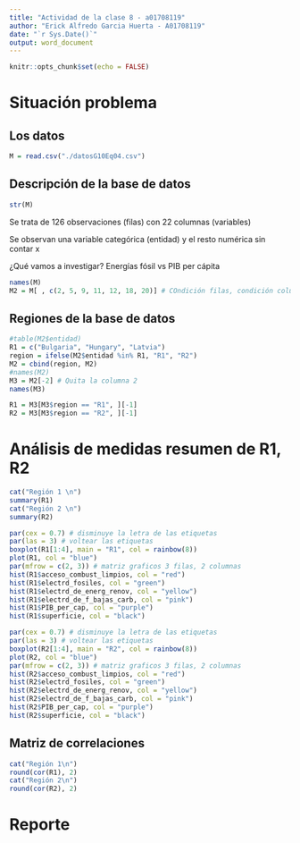 ---
title: "Actividad de la clase 8 - a01708119"
author: "Erick Alfredo Garcia Huerta - A01708119"
date: "`r Sys.Date()`"
output: word_document
---

```{r setup, include=FALSE}
knitr::opts_chunk$set(echo = FALSE)
```

# Situación problema

## Los datos

```{r}
M = read.csv("./datosG10Eq04.csv")
```

## Descripción de la base de datos
```{r}
str(M)
```

Se trata de 126 observaciones (filas) con 22 columnas (variables)

Se observan una variable categórica (entidad) y el resto numérica sin contar x

¿Qué vamos a investigar?
Energías fósil vs PIB per cápita

```{r}
names(M)
M2 = M[ , c(2, 5, 9, 11, 12, 18, 20)] # COndición filas, condición columnas (si con ,)
```

## Regiones de la base de datos
```{r}
#table(M2$entidad)
R1 = c("Bulgaria", "Hungary", "Latvia")
region = ifelse(M2$entidad %in% R1, "R1", "R2")
M2 = cbind(region, M2)
#names(M2)
M3 = M2[-2] # Quita la columna 2
names(M3)
```
```{r}
R1 = M3[M3$region == "R1", ][-1]
R2 = M3[M3$region == "R2", ][-1]
```

# Análisis de medidas resumen de R1, R2
```{r}
cat("Región 1 \n")
summary(R1)
cat("Región 2 \n")
summary(R2)
```
```{r}
par(cex = 0.7) # disminuye la letra de las etiquetas
par(las = 3) # voltear las etiquetas
boxplot(R1[1:4], main = "R1", col = rainbow(8))
plot(R1, col = "blue")
par(mfrow = c(2, 3)) # matriz graficos 3 filas, 2 columnas
hist(R1$acceso_combust_limpios, col = "red")
hist(R1$electrd_fosiles, col = "green")
hist(R1$electrd_de_energ_renov, col = "yellow")
hist(R1$electrd_de_f_bajas_carb, col = "pink")
hist(R1$PIB_per_cap, col = "purple")
hist(R1$superficie, col = "black")
```
```{r}
par(cex = 0.7) # disminuye la letra de las etiquetas
par(las = 3) # voltear las etiquetas
boxplot(R2[1:4], main = "R2", col = rainbow(8))
plot(R2, col = "blue")
par(mfrow = c(2, 3)) # matriz graficos 3 filas, 2 columnas
hist(R2$acceso_combust_limpios, col = "red")
hist(R2$electrd_fosiles, col = "green")
hist(R2$electrd_de_energ_renov, col = "yellow")
hist(R2$electrd_de_f_bajas_carb, col = "pink")
hist(R2$PIB_per_cap, col = "purple")
hist(R2$superficie, col = "black")
```

## Matriz de correlaciones
```{r}
cat("Región 1\n")
round(cor(R1), 2)
cat("Región 2\n")
round(cor(R2), 2)
```
# Reporte
